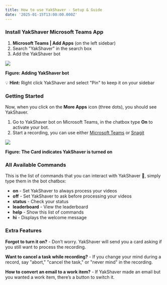 ```yaml
---
title: How to use YakShaver - Setup & Guide
date: '2025-01-15T13:00:00.000Z'
---
```


### Install YakShaver Microsoft Teams App

1. **Microsoft Teams | Add Apps** (on the left sidebar)
2. Search "YakShaver" in the search box
3. Add the YakShaver bot

![](/YakShaver/adding-bot.png)

**Figure: Adding YakShaver bot**

💡 **Hint:** Right click YakShaver and select "Pin" to keep it on your sidebar

### Getting Started

Now, when you click on the **More Apps** icon (three dots), you should see YakShaver.

1. Go to YakShaver bot on Microsoft Teams, in the chatbox type **On** to activate your bot.
2. Start a recording, you can use either [Microsoft Teams](https://yakshaver.ai/docs/recording-work-item-and-tips) or [Snagit](https://yakshaver.ai/docs/recording-work-item-snagit)

![](/turn-on-card.png)

**Figure: The Card indicates YakShaver is turned on**

### All Available Commands

This is the list of commands that you can interact with YakShaver 🦬, simply type them in the bot chatbox:

* **on** - Set YakShaver to always process your videos
* **off** - Set YakShaver to ask before processing your videos
* **status** - Check your status
* **leaderboard** - View the leaderboard
* **help** - Show this list of commands
* **hi** - Displays the welcome message

### Extra Features

**Forgot to turn it on?** -
Don’t worry. YakShaver will send you a card asking if you still want to process the recording.

**Want to cancel a task while recording?** -
If you change your mind during a record, say "abort," "cancel the task," or "never mind" in the recording.

**How to convert an email to a work item?** -
If YakShaver made an email but you wanted a work item, there’s a button to switch it.
